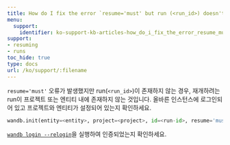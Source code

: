 ---
title: How do I fix the error `resume='must' but run (<run_id>) doesn't exist`?
menu:
  support:
    identifier: ko-support-kb-articles-how_do_i_fix_the_error_resume_must_but_run_run_id_doesnt_exist
support:
- resuming
- runs
toc_hide: true
type: docs
url: /ko/support/:filename
---

`resume='must'` 오류가 발생했지만 run(`<run_id>`)이 존재하지 않는 경우, 재개하려는 run이 프로젝트 또는 엔티티 내에 존재하지 않는 것입니다. 올바른 인스턴스에 로그인되어 있고 프로젝트와 엔티티가 설정되어 있는지 확인하세요.

```python
wandb.init(entity=<entity>, project=<project>, id=<run-id>, resume='must')
```

[`wandb login --relogin`](/ko/ref/cli/wandb-login)을 실행하여 인증되었는지 확인하세요.
